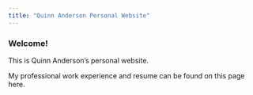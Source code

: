 ```yaml
---
title: "Quinn Anderson Personal Website"
---
```


### Welcome!

This is Quinn Anderson's personal website. 

My professional work experience and resume can be found on this page here. 